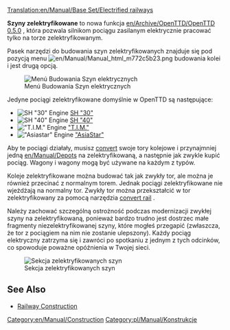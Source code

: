 [[Translation:en/Manual/Base Set/Electrified railways]]
<!--{{Template:Types_of_railways}}-->{{pl/Manual/Base Set/Typy kolei}}

'''Szyny zelektryfikowane ''' to nowa funkcja [[en/Archive/OpenTTD/OpenTTD 0.5.0]] , która pozwala silnikom pociągu zasilanym elektrycznie pracować tylko na torze zelektryfikowanym.

Pasek narzędzi do budowania szyn zelektryfikowanych znajduje się pod pozycją menu [[File:en/Manual/Manual html m772c5b23.png]]  budowania kolei i jest drugą opcją.

[[File:en/Manual/Openttd-rail1.png|none|Menú Budowania Szyn elektrycznych]]

Jedyne pociągi zelektryfikowane domyślnie w OpenTTD są następujące:
*[[File:en/Manual/Base Set/Trains/Sh30.png|SH "30" Engine]] [[pl/Manual/Base Set/Trains/SH '30'|SH "30"]]
*[[File:en/Manual/Base Set/Trains/Sh40.png|SH "40" Engine]] [[pl/Manual/Base Set/Trains/SH '40'|SH "40"]]
*[[File:en/Manual/Base Set/Trains/Tim.png|"T.I.M." Engine]] [[pl/Manual/Base Set/Trains/T.I.M.|"T.I.M."]]
*[[File:en/Manual/Base Set/Trains/Asiastar.png|"Asiastar" Engine]] [[pl/Manual/Base Set/Trains/AsiaStar|"AsiaStar"]]

Aby te pociągi działały, musisz [[en/Manual/Convert rail|convert]] swoje tory kolejowe i przynajmniej jedną   [[en/Manual/Depots]] na zelektryfikowaną, a następnie jak zwykle kupić pociąg. Wagony i wagony mogą być używane na każdym z typów.

Koleje zelektryfikowane można budować tak jak zwykły tor, ale można je również przecinać z normalnym torem. Jednak pociągi zelektryfikowane nie wjeżdżają na normalny tor. Zwykły tor można przekształcić w tor zelektryfikowany za pomocą narzędzia [[en/Manual/Convert rail|convert rail]] .

Należy zachować szczególną ostrożność podczas modernizacji zwykłej szyny na zelektryfikowaną, ponieważ bardzo trudno jest dostrzec małe fragmenty niezelektryfikowanej szyny, które mogłeś przegapić (zwłaszcza, że ​​tor z pociągiem na nim nie zostanie ulepszony). Każdy pociąg elektryczny zatrzyma się i zawróci po spotkaniu z jednym z tych odcinków, co spowoduje poważne opóźnienia w Twojej sieci.

[[File:en/Manual/Base Set/Erailways.png|none|frame|Sekcja zelektryfikowanych szyn]]

<!--{{Feature|0.5}}-->{{pl/Zgodne Wersje|0.5}}

==See Also==
*[[pl/Manual/Linie kolejowe|Railway Construction]]

[[Category:en/Manual/Construction]][[Category:pl/Manual/Konstrukcje]]